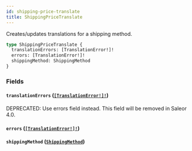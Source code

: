 ```yaml
---
id: shipping-price-translate
title: ShippingPriceTranslate
---
```


Creates/updates translations for a shipping method.

```graphql
type ShippingPriceTranslate {
  translationErrors: [TranslationError!]!
  errors: [TranslationError!]!
  shippingMethod: ShippingMethod
}
```

### Fields

#### `translationErrors` ([`[TranslationError!]!`](../../../developer/api-reference/objects/translation-error))

<span class="badge badge--warning">DEPRECATED: Use errors field instead. This field will be removed in Saleor 4.0.</span>

#### `errors` ([`[TranslationError!]!`](../../../developer/api-reference/objects/translation-error))

#### `shippingMethod` ([`ShippingMethod`](../../../developer/api-reference/objects/shipping-method))
